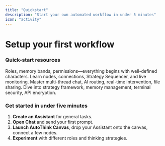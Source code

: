 ```yaml
---
title: "Quickstart"
description: "Start your own automated workflow in under 5 minutes"
icon: "activity"
---
```


# Setup your first workflow

### Quick-start resources

<CardGroup cols={2}>
  <Card title="Character Setup" href="/docs/character-guide">
    Roles, memory bands, permissions—everything begins with well-defined characters.
  </Card>
  <Card title="AutoThink Canvas Tutorial">
    Learn nodes, connections, Strategy Sequencer, and live monitoring.
  </Card>
  <Card title="Chat & Communication">
    Master multi-thread chat, AI routing, real-time intervention, file sharing.
  </Card>
  <Card title="Advanced Features ">
    Dive into strategy framework, memory management, terminal security, API encryption.
  </Card>
</CardGroup>

### Get started in under five minutes

1. **Create an Assistant** for general tasks.
2. **Open Chat** and send your first prompt.
3. **Launch AutoThink Canvas**, drop your Assistant onto the canvas, connect a few nodes.
4. **Experiment** with different roles and thinking strategies.